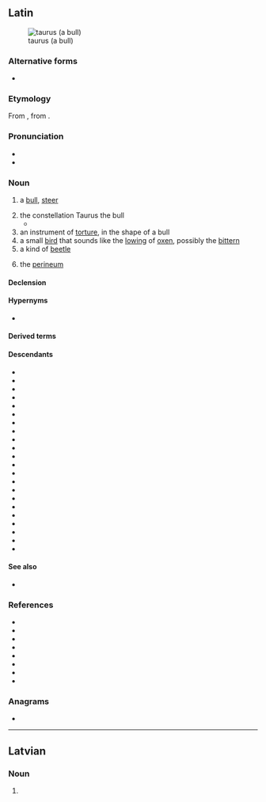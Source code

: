 {{also|Taurus}}
==Latin==
{{wikipedia|lang=la}}
[[File:2010 - djurparken i Höör 035.JPG|thumb|taurus (a bull)]]

===Alternative forms===
* {{l|la|(''archaic'') [[tarvus]], [[tarvos]]}}

===Etymology===
From {{inh|la|itc-pro|*tauros}}, from {{inh|la|ine-pro|*táwros}}.

===Pronunciation===
* {{la-IPA|taurus}}
* {{audio|la|la-cls-taurus.ogg|Audio (Classical)}}

===Noun===
{{la-noun|taurus<2>}}

# {{topics|la|Cattle|Male animals}} a [[bull]], [[steer]]
# the constellation Taurus the bull
#* {{Q|la|Ovid|Fasti|4|717-718|quote=vacca sit an '''taurus''', nōn est cognōscere prōmptum:<br/>pars prior appāret, posteriōra latent.|trans=''Whether it is a cow or a '''bull''' is not easy to know:<br/>the front part appears, the hindquarters lie hidden.''<br/>(Although Ovid wryly observes that {{w|Taurus (constellation)}} depicts only the head, horns, and forequarters of this mythological animal, traditionally it was seen as a ‘‘taurus’’ and not a ‘‘[[vacca]]’’ charging in the sky.)}}
# an instrument of [[torture]], in the shape of a bull
# a small [[bird]] that sounds like the [[lowing]] of [[ox]]en, possibly the [[bittern]]
# a kind of [[beetle]]
# {{lb|la|anatomy}} the [[perineum]]

====Declension====
{{la-ndecl|taurus<2>}}

====Hypernyms====
* {{l|la|bōs}}

====Derived terms====
{{der3|la|taura
|taureus
|tauricornis
|taurifer
|tauriformis
|taurigenus
|taurīnus
|taurobolicus
|taurobolīnus
|taurobolior
|taurocenta
|taurophthalmon
|taurulus
|Taurus
}}

====Descendants====
{{top2}}
* {{desc|rup|tavru}}
* {{desc|ast|toru}}
* {{desc|ca|toro}}
* {{desc|co|toru}}
* {{desc|bor=1|en|Taurus}}
* {{desc|fr|taureau}}
* {{desc|fur|taur}}
* {{desc|io|tauro}}
* {{desc|ia|tauro}}
* {{desc|it|toro}}
* {{desc|lt|tauras}}
* {{desc|nrf|touothé}}
* {{desc|oc|taur}}
* {{desc|fro|tor}}
* {{desctree|roa-opt|touro}}
* {{desc|ro|taur}}
* {{desc|rm|taur}}
* {{desc|sc|trau}}
* {{desc|scn|tàuru|tàvuru}}
* {{desctree|es|toro}}
* {{desc|vec|toro}}
* {{desc|wa|torea}}
{{bottom}}

====See also====
* {{l|la|vacca}}

===References===
* {{R:L&S}}
* {{R:Elementary Lewis}}
* {{R:du Cange}}
* {{R:Gaffiot}}
* {{R:PersEnc}}
* {{R:Peck}}
* {{R:Smith's Persons}}
* {{R:Nocentini|hw=toro}}<!-- etymology -->

===Anagrams===
* {{anagrams|la|sutura}}

----

==Latvian==

===Noun===
{{head|lv|noun form|g=m}}

# {{lv-inflection of|taurs|acc|p}}